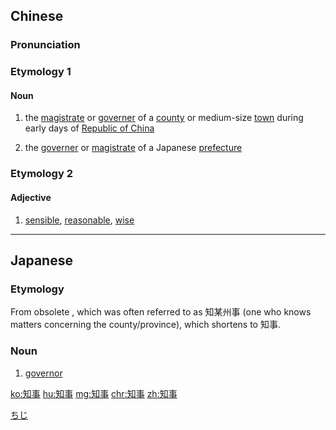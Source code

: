 ==Chinese==
{{zh-forms}}

===Pronunciation===
{{zh-pron
|m=zhīshì
|mn=ti-sū
|cat=n,a
}}

===Etymology 1===
{{wasei kango||ちじ|governor||sensible, wise}}

====Noun====
{{zh-noun}}

# {{lb|zh|obsolete}} the [[magistrate]] or [[governer]] of a [[county]] or medium-size [[town]] during early days of [[Republic of China]]
# the [[governer]] or [[magistrate]] of a Japanese [[prefecture]]

===Etymology 2===

====Adjective====
{{zh-adj}}

# [[sensible]], [[reasonable]], [[wise]]

----

==Japanese==
{{ja-kanjitab|ち|じ|yomi=on}}

===Etymology===
From obsolete {{etyl|zh|ja|sort=ちじ}} {{m|zh|知府|tr=zhīfǔ||governer or magistrate of a county or province}}, which was often referred to as 知某州事 (one who knows matters concerning the county/province), which shortens to 知事.

===Noun===
{{ja-noun|ちじ}}

# [[governor]]

[[Category:ja:Politics|ちじ]]

[[ko:知事]]
[[hu:知事]]
[[mg:知事]]
[[chr:知事]]
[[zh:知事]]